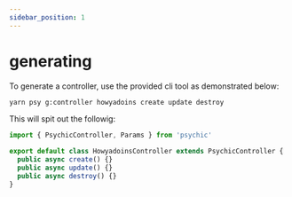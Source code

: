 ```yaml
---
sidebar_position: 1
---
```



# generating

To generate a controller, use the provided cli tool as demonstrated below:

```bash
yarn psy g:controller howyadoins create update destroy
```

This will spit out the followig:

```ts
import { PsychicController, Params } from 'psychic'

export default class HowyadoinsController extends PsychicController {
  public async create() {}
  public async update() {}
  public async destroy() {}
}
```
